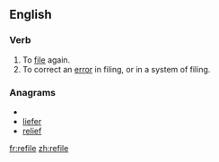 ==English==
===Verb===
{{en-verb|refil|ing}}
# To [[file]] again.
# To correct an [[error]] in filing, or in a system of filing.

===Anagrams===
* {{alphagram|eefilr}}
* [[liefer#English|liefer]]
* [[relief#English|relief]]

[[fr:refile]]
[[zh:refile]]